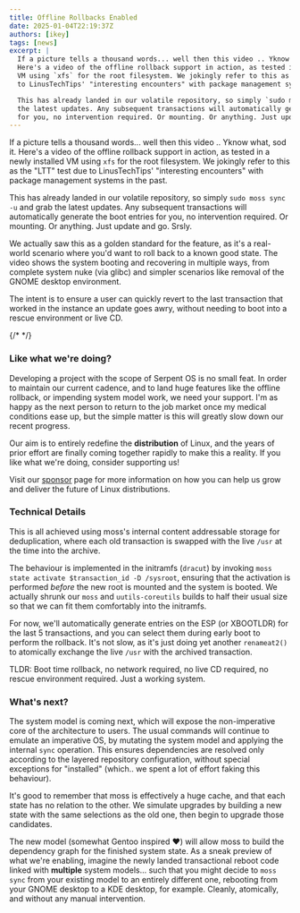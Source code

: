 ```yaml
---
title: Offline Rollbacks Enabled
date: 2025-01-04T22:19:37Z
authors: [ikey]
tags: [news]
excerpt: |
  If a picture tells a thousand words... well then this video .. Yknow what, sod it.
  Here's a video of the offline rollback support in action, as tested in a newly installed
  VM using `xfs` for the root filesystem. We jokingly refer to this as the "LTT" test due
  to LinusTechTips' "interesting encounters" with package management systems in the past.

  This has already landed in our volatile repository, so simply `sudo moss sync -u` and grab
  the latest updates. Any subsequent transactions will automatically generate the boot entries
  for you, no intervention required. Or mounting. Or anything. Just update and go. Srsly...
---
```


If a picture tells a thousand words... well then this video .. Yknow what, sod it.
Here's a video of the offline rollback support in action, as tested in a newly installed
VM using `xfs` for the root filesystem. We jokingly refer to this as the "LTT" test due
to LinusTechTips' "interesting encounters" with package management systems in the past.

This has already landed in our volatile repository, so simply `sudo moss sync -u` and grab
the latest updates. Any subsequent transactions will automatically generate the boot entries
for you, no intervention required. Or mounting. Or anything. Just update and go. Srsly.

<YouTube title="Offline Rollbacks" videoId="qkErsc4CA24"/>

We actually saw this as a golden standard for the feature, as it's a real-world scenario
where you'd want to roll back to a known good state. The video shows the system booting
and recovering in multiple ways, from complete system nuke (via glibc) and simpler scenarios
like removal of the GNOME desktop environment.

The intent is to ensure a user can quickly revert to the last transaction that worked in the
instance an update goes awry, without needing to boot into a rescue environment or live CD.

{/* <!--more--> */}


### Like what we're doing?

Developing a project with the scope of Serpent OS is no small feat. In order to maintain our
current cadence, and to land huge features like the offline rollback, or impending system
model work, we need your support. I'm as happy as the next person to return to the job market
once my medical conditions ease up, but the simple matter is this will greatly slow down our
recent progress.

Our aim is to entirely redefine the **distribution** of Linux, and the years of prior effort
are finally coming together rapidly to make this a reality. If you like what we're doing,
consider supporting us!

<Kofi/>

Visit our [sponsor](/sponsor) page for more information on how you can help us grow and deliver
the future of Linux distributions.

### Technical Details

This is all achieved using moss's internal content addressable storage for deduplication,
where each old transaction is swapped with the live `/usr` at the time into the archive.

The behaviour is implemented in the initramfs (`dracut`) by invoking `moss state activate $transaction_id -D /sysroot`,
ensuring that the activation is performed *before* the new root is mounted and the system is booted.
We actually shrunk our `moss` and `uutils-coreutils` builds to half their usual size so that we can
fit them comfortably into the initramfs.

For now, we'll automatically generate entries on the ESP (or XBOOTLDR) for the last 5 transactions, and you
can select them during early boot to perform the rollback. It's not slow, as it's just doing yet another
`renameat2()` to atomically exchange the live `/usr` with the archived transaction.

TLDR: Boot time rollback, no network required, no live CD required, no rescue environment required. Just a working system.

### What's next?

The system model is coming next, which will expose the non-imperative core of the architecture to users.
The usual commands will continue to emulate an imperative OS, by mutating the system model and applying
the internal `sync` operation. This ensures dependencies are resolved only according to the layered repository
configuration, without special exceptions for "installed" (which.. we spent a lot of effort faking this behaviour).

It's good to remember that moss is effectively a huge cache, and that each state has no relation to the other. We
simulate upgrades by building a new state with the same selections as the old one, then begin to upgrade those candidates.

The new model (somewhat Gentoo inspired ❤️) will allow moss to build the dependency graph for the finished system state.
As a sneak preview of what we're enabling, imagine the newly landed transactional reboot code linked with **multiple**
system models... such that you might decide to `moss sync` from your existing model to an entirely different one, rebooting
from your GNOME desktop to a KDE desktop, for example. Cleanly, atomically, and without any manual intervention.
